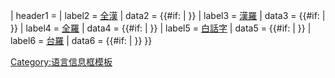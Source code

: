 {{Infobox
|child = yes

|headerstyle  = background-color: #b0c4de; font-size: small
| labelstyle  = font-weight:normal; white-space: nowrap; font-size: small
| datastyle   = text-align: left; font-size: small; {{#ifeq: {{{hide|}}} | no | |width: 50%;}}

| header1 = {{{Min-nan_header|閩南語名稱}}}
| label2  = [[台閩漢字|全漢]]
|  data2  = {{#if: {{{choan-han<includeonly>|</includeonly>}}} | {{lang|nan| {{{choan-han<includeonly>|</includeonly>}}} }} }}
| label3  = [[漢羅台文|漢羅]]
|  data3  = {{#if: {{{han-lo<includeonly>|</includeonly>}}} | {{lang|nan| {{{han-lo<includeonly>|</includeonly>}}} }} }}
| label4  = [[白話字|全羅]]
|  data4  = {{#if: {{{choan-lo<includeonly>|</includeonly>}}} | {{lang|nan| {{{choan-lo<includeonly>|</includeonly>}}} }} }}
| label5  = [[白話字]]
|  data5  = {{#if: {{{poj<includeonly>|</includeonly>}}} | {{lang|nan| {{{poj<includeonly>|</includeonly>}}} }} }}
| label6  = [[臺灣閩南語羅馬字拼音方案|台羅]]
|  data6  = {{#if: {{{tai-lo<includeonly>|</includeonly>}}} | {{lang|nan| {{{tai-lo<includeonly>|</includeonly>}}} }} }}
}}

<noinclude>
[[Category:语言信息框模板]]
</noinclude>